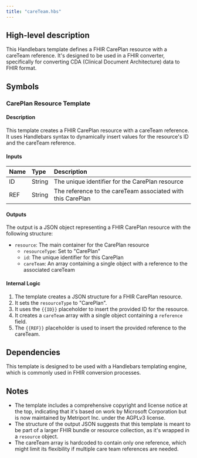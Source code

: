 ```yaml
---
title: "careTeam.hbs"
---
```


## High-level description
This Handlebars template defines a FHIR CarePlan resource with a careTeam reference. It's designed to be used in a FHIR converter, specifically for converting CDA (Clinical Document Architecture) data to FHIR format.

## Symbols

### CarePlan Resource Template
#### Description
This template creates a FHIR CarePlan resource with a careTeam reference. It uses Handlebars syntax to dynamically insert values for the resource's ID and the careTeam reference.

#### Inputs
| Name | Type | Description |
|:-----|:-----|:------------|
| ID | String | The unique identifier for the CarePlan resource |
| REF | String | The reference to the careTeam associated with this CarePlan |

#### Outputs
The output is a JSON object representing a FHIR CarePlan resource with the following structure:
- `resource`: The main container for the CarePlan resource
  - `resourceType`: Set to "CarePlan"
  - `id`: The unique identifier for this CarePlan
  - `careTeam`: An array containing a single object with a reference to the associated careTeam

#### Internal Logic
1. The template creates a JSON structure for a FHIR CarePlan resource.
2. It sets the `resourceType` to "CarePlan".
3. It uses the `{{ID}}` placeholder to insert the provided ID for the resource.
4. It creates a `careTeam` array with a single object containing a `reference` field.
5. The `{{REF}}` placeholder is used to insert the provided reference to the careTeam.

## Dependencies
This template is designed to be used with a Handlebars templating engine, which is commonly used in FHIR conversion processes.

## Notes
- The template includes a comprehensive copyright and license notice at the top, indicating that it's based on work by Microsoft Corporation but is now maintained by Metriport Inc. under the AGPLv3 license.
- The structure of the output JSON suggests that this template is meant to be part of a larger FHIR bundle or resource collection, as it's wrapped in a `resource` object.
- The careTeam array is hardcoded to contain only one reference, which might limit its flexibility if multiple care team references are needed.